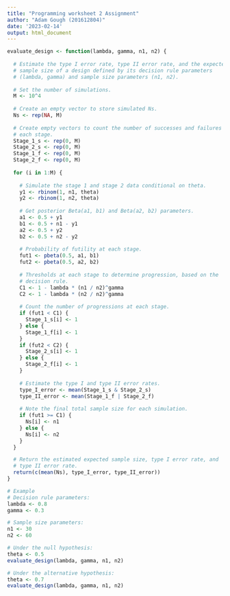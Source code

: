 ```yaml
---
title: "Programming worksheet 2 Assignment"
author: "Adam Gough (201612804)"
date: '2023-02-14'
output: html_document
---
```


```r
evaluate_design <- function(lambda, gamma, n1, n2) {
  
  # Estimate the type I error rate, type II error rate, and the expected 
  # sample size of a design defined by its decision rule parameters 
  # (lambda, gamma) and sample size parameters (n1, n2).
  
  # Set the number of simulations.
  M <- 10^4
  
  # Create an empty vector to store simulated Ns.
  Ns <- rep(NA, M)
  
  # Create empty vectors to count the number of successes and failures at
  # each stage.
  Stage_1_s <- rep(0, M)
  Stage_2_s <- rep(0, M)
  Stage_1_f <- rep(0, M)
  Stage_2_f <- rep(0, M)
  
  for (i in 1:M) {
    
    # Simulate the stage 1 and stage 2 data conditional on theta.
    y1 <- rbinom(1, n1, theta)
    y2 <- rbinom(1, n2, theta)
    
    # Get posterior Beta(a1, b1) and Beta(a2, b2) parameters.
    a1 <- 0.5 + y1
    b1 <- 0.5 + n1 - y1
    a2 <- 0.5 + y2
    b2 <- 0.5 + n2 - y2
    
    # Probability of futility at each stage.
    fut1 <- pbeta(0.5, a1, b1)
    fut2 <- pbeta(0.5, a2, b2)
    
    # Thresholds at each stage to determine progression, based on the 
    # decision rule.
    C1 <- 1 - lambda * (n1 / n2)^gamma
    C2 <- 1 - lambda * (n2 / n2)^gamma
    
    # Count the number of progressions at each stage.
    if (fut1 < C1) {
      Stage_1_s[i] <- 1
    } else {
      Stage_1_f[i] <- 1
    }
    if (fut2 < C2) {
      Stage_2_s[i] <- 1
    } else {
      Stage_2_f[i] <- 1
    }
    
    # Estimate the type I and type II error rates.
    type_I_error <- mean(Stage_1_s & Stage_2_s)
    type_II_error <- mean(Stage_1_f | Stage_2_f)
    
    # Note the final total sample size for each simulation.
    if (fut1 >= C1) {
      Ns[i] <- n1
    } else {
      Ns[i] <- n2
    }
  }

  # Return the estimated expected sample size, type I error rate, and 
  # type II error rate.
  return(c(mean(Ns), type_I_error, type_II_error))
}

# Example
# Decision rule parameters:
lambda <- 0.8
gamma <- 0.3

# Sample size parameters:
n1 <- 30
n2 <- 60

# Under the null hypothesis:
theta <- 0.5
evaluate_design(lambda, gamma, n1, n2)

# Under the alternative hypothesis:
theta <- 0.7
evaluate_design(lambda, gamma, n1, n2)
```
